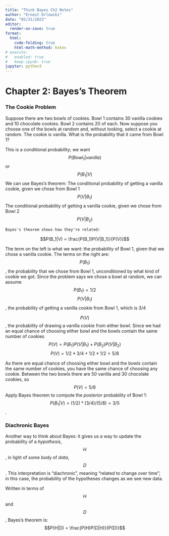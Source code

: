 ---
title: "Think Bayes Ch2 Notes"
author: "Ernest Orlowski"
date: "05/31/2023"
editor:
  render-on-save: true
format:
  html:
    code-folding: true
    html-math-method: katex
# execute:
#   enabled: true
#   keep-ipynb: true
jupyter: python3
---
# Chapter 2: Bayes's Theorem
### The Cookie Problem
Suppose there are two bowls of cookies. Bowl 1 contains 30 vanilla cookies and 10 chocolate cookies. Bowl 2 contains 20 of each. Now suppose you choose one of the bowls at random and, without looking, select a cookie at random. The cookie is vanilla. What is the probability that it came from Bowl 1?

This is a conditional probability; we want $$P(Bowl_1 | vanilla)$$ or $$P(B_1|V)$$ We can use Bayes's theorem:
The conditional probability of getting a vanilla cookie, given we chose from Bowl 1 $$P(V|B_1)$$
The conditional probability of getting a vanilla cookie, given we chose from Bowl 2 $$P(V|B_2)$$

	Bayes's theorem shows how they're related:
$$P(B_1|V) = \frac{P(B_1)P(V|B_1)}{P(V)}$$

The term on the left is what we want: the probability of Bowl 1, given that we chose a vanilla cookie. The terms on the right are:
  $$P(B_1)$$, the probability that we chose from Bowl 1, unconditioned by what kind of cookie we got. Since the problem says we chose a bowl at random, we can assume $$P(B_1) = 1/2$$
  $$P(V|B_1)$$, the probability of getting a vanilla cookie from Bowl 1, which is 3/4

  $$P(V)$$, the probability of drawing a vanilla cookie from either bowl. Since we had an equal chance of choosing either bowl and the bowls contain the same number of cookies
 $$P(V) = P(B_1)P(V|B_1) + P(B_2)P(V|B_2)$$
 $$P(V) = 1/2 * 3/4    + 1/2   * 1/2   = 5/8$$

As there are equal chance of choosing either bowl and the bowls contain the same number of cookies, you have the same chance of choosing any cookie.
Between the two bowls there are 50 vanilla and 30 chocolate cookies, so $$P(V) = 5/8$$
Apply Bayes theorem to compute the *posterior* probability of Bowl 1:
 $$P(B_1|V) = (1/2) * (3/4)/(5/8) = 3/5$$.

### Diachronic Bayes
Another way to think about Bayes: it gives us a way to update the probability of a *hypothesis*, $$H$$, in light of some body of *data*, $$D$$.
This interpretation is "diachronic", meaning "related to change over time"; in this case, the probability of the hypotheses changes as we see new data.

Written in terms of $$H$$ and $$D$$, Bayes's theorem is:
$$P(H|D) = \frac{P(H)P(D|H)}{P(D)}$$
